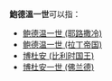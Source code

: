 '''鮑德溫一世'''可以指：
*[[鲍德温一世_(耶路撒冷)|鲍德温一世 (耶路撒冷)]]
*[[鲍德温一世_(拉丁帝国)|鲍德温一世 (拉丁帝国)]]
*[[博杜安_(比利时国王)|博杜安 (比利时国王)]]
*[[博杜安一世_(佛兰德)|博杜安一世 (佛兰德)]]
{{disamb|cat=五字人名译名消歧义}}